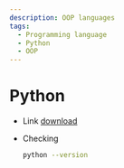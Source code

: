 ```yaml
---
description: OOP languages
tags:
  - Programming language
  - Python
  - OOP
---
```


# Python

- Link [download](https://www.python.org/downloads/)
- Checking

  ```bash
  python --version
  ```


<Basic />
<OOP />
<ModulePackage />
<FileIO />
<Lambda />
<AdvancedTopics />
